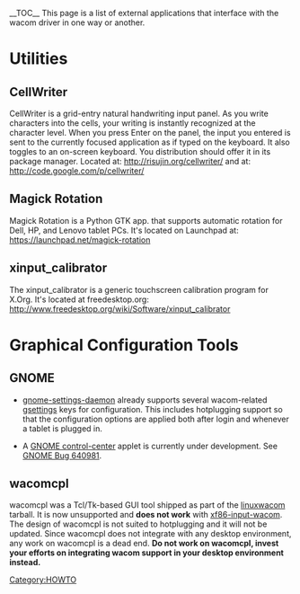 __TOC__
This page is a list of external applications that interface with the wacom driver in one way or another.

= Utilities =
== CellWriter ==
CellWriter is a grid-entry natural handwriting input panel. As you write characters into the cells, your writing is instantly recognized at the character level. When you press Enter on the panel, the input you entered is sent to the currently focused application as if typed on the keyboard.  It also toggles to an on-screen keyboard.  You distribution should offer it in its package manager.  Located at:  http://risujin.org/cellwriter/  and at:  http://code.google.com/p/cellwriter/

== Magick Rotation ==
Magick Rotation is a Python GTK app. that supports automatic rotation for Dell, HP, and Lenovo tablet PCs.  It's located on Launchpad at:  https://launchpad.net/magick-rotation

== xinput_calibrator ==
The xinput_calibrator is a generic touchscreen calibration program for X.Org.  It's located at freedesktop.org:  http://www.freedesktop.org/wiki/Software/xinput_calibrator

= Graphical Configuration Tools =
== GNOME ==
* [http://git.gnome.org/browse/gnome-settings-daemon/commit/?id=9863ccf9d99fdd712778b31197365723b9caa0behttp://git.gnome.org/browse/gnome-settings-daemon/commit/?id=9863ccf9d99fdd712778b31197365723b9caa0be gnome-settings-daemon] already supports several wacom-related [http://library.gnome.org/devel/gio/2.25/GSettings.html gsettings] keys for configuration. This includes hotplugging support so that the configuration options are applied both after login and whenever a tablet is plugged in.

* A [http://git.gnome.org/browse/gnome-control-center GNOME control-center] applet is currently under development. See [https://bugzilla.gnome.org/show_bug.cgi?id=640981 GNOME Bug 640981].

== wacomcpl ==
wacomcpl was a Tcl/Tk-based GUI tool shipped as part of the [[linuxwacom]] tarball. It is now unsupported and '''does not work''' with [[xf86-input-wacom]]. The design of wacomcpl is not suited to hotplugging and it will not be updated. Since wacomcpl does not integrate with any desktop environment, any work on wacomcpl is a dead end. '''Do not work on wacomcpl, invest your efforts on integrating wacom support in your desktop environment instead.'''


[[Category:HOWTO]]